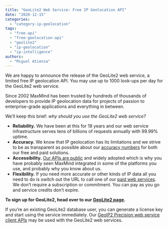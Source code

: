 ```yaml
---
title: "GeoLite2 Web Service: Free IP Geolocation API"
date: "2020-12-15"
categories:
  - "category-ip-geolocation"
tags:
  - "free-api"
  - "free-geolocation-api"
  - "geolite2"
  - "ip-geolocation"
  - "ip-intelligence"
authors:
  - "Miguel Atienza"
---
```


We are happy to announce the release of the GeoLite2 web service, a limited free
IP geolocation API. You may use up to 1000 look-ups per day for the GeoLite2 web
service.

Since 2002 MaxMind has been trusted by hundreds of thousands of developers to
provide IP geolocation data for projects of passion to enterprise-grade
applications and everything in between.

We’ll keep this brief: _why should you use the GeoLite2 web service?_

- **Reliability.**
    We have been at this for 18 years and our web service infrastructure serves
    tens of billions of requests annually with 99.99% uptime.
- **Accuracy.**
    We know that IP geolocation has its limitations and we strive to be as
    transparent as possible about our [accuracy
    numbers](https://www.maxmind.com/en/geoip2-city-accuracy-comparison) for
    both our free and paid solutions.
- **Accessibility.** [Our APIs are public](https://dev.maxmind.com/geoip/) and
    widely adopted which is why you have probably seen MaxMind integrated in
    some of the platforms you use, and probably why you know about us.
- **Flexibility.**
    If you need more accurate or other kinds of IP data all you need to do is
    switch out the URL  to call one of our [paid web
    services](https://www.maxmind.com/en/geoip2-precision-services). We don’t
    require a subscription or commitment. You can pay as you go and service
    credits don’t expire.

**To sign up for GeoLite2, head over to our [GeoLite2
page](https://dev.maxmind.com/geoip/geoip2/geolite2/).**

If you’re an existing GeoLite2 database user, you can generate a license key and
start using the service immediately. Our [GeoIP2 Precision web service client
APIs](https://dev.maxmind.com/geoip/geoip2/web-services/) may be used with the
GeoLite2 web services.
